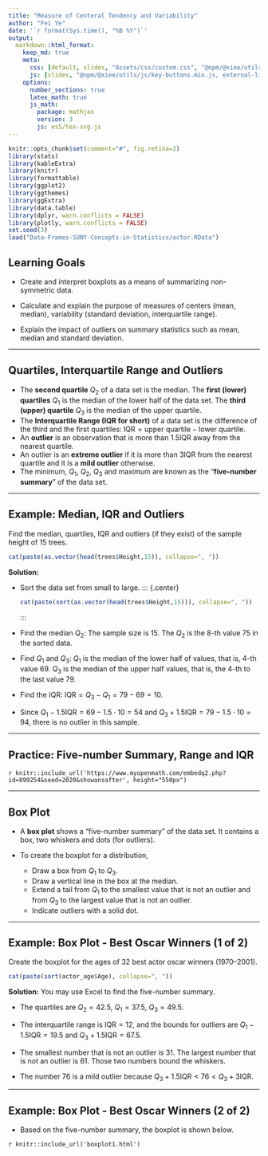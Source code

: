 ```yaml
---
title: "Measure of Centeral Tendency and Variability"
author: "Fei Ye"
date: '`r format(Sys.time(), "%B %Y")`'
output:
  markdown::html_format:
    keep_md: true
    meta:
      css: [default, slides, "Assets/css/custom.css", "@npm/@xiee/utils/css/key-buttons.min.css, heading-anchor.min.css"]
      js: [slides, "@npm/@xiee/utils/js/key-buttons.min.js, external-link.min.js, heading-anchor.min.js", "Assets/js/lastupdated.js"]
    options:
      number_sections: true
      latex_math: true
      js_math:
        package: mathjax
        version: 3
        js: es5/tex-svg.js
---
```


```r
knitr::opts_chunk$set(comment="#", fig.retina=2)
library(stats)
library(kableExtra)
library(knitr)
library(formattable)
library(ggplot2)
library(ggthemes)
library(ggExtra)
library(data.table)
library(dplyr, warn.conflicts = FALSE)
library(plotly, warn.conflicts = FALSE)
set.seed(3)
load("Data-Frames-SUNY-Concepts-in-Statistics/actor.RData")
```

## Learning Goals

- Create and interpret boxplots as a means of summarizing non-symmetric data.

- Calculate and explain the purpose of measures of centers (mean, median), variability (standard deviation, interquartile range).

- Explain the impact of outliers on summary statistics such as mean, median and standard deviation.

---

## Quartiles, Interquartile Range and Outliers

- The **second quartile** $Q_2$ of a data set is the median. The **first (lower) quartiles** $Q_1$ is the median of the lower half of the data set. The **third (upper) quartile** $Q_3$ is the median of the upper quartile.
- The **Interquartile Range (IQR for short)** of a data set is the difference of the third and the first quartiles: $\text{IQR}=\text{upper quartile} - \text{lower quartile}$.
- An **outlier** is an observation that is more than $1.5\text{IQR}$ away from the nearest quartile.
- An outlier is an **extreme outlier** if it is more than $3\text{IQR}$ from the nearest quartile and it is a **mild outlier** otherwise.
- The minimum, $Q_1$, $Q_2$, $Q_3$ and maximum are known as the "**five-number summary**" of the data set.
<!-- - The difference of maximum and minimum is called the **range**. -->

---

## Example: Median, IQR and Outliers

Find the median, quartiles, IQR and outliers (if they exist) of the sample height of 15 trees.

::: {.center}
```r
cat(paste(as.vector(head(trees$Height,15)), collapse=", "))
```
:::

**Solution:**

- Sort the data set from small to large.
  ::: {.center}
  ```r
  cat(paste(sort(as.vector(head(trees$Height,15))), collapse=", "))
  ```
  :::
- Find the median $Q_2$: The sample size is 15. The $Q_2$ is the 8-th value 75 in the sorted data.
- Find $Q_1$ and $Q_3$: $Q_1$ is the median of the lower half of values, that is, 4-th value 69. $Q_3$ is the median of the upper half values, that is, the 4-th to the last value 79.
- Find the IQR: $\text{IQR}=Q_3-Q_1=79-69=10$.
- Since $Q_1-1.5\text{IQR}=69-1.5\cdot 10=54$ and $Q_3+1.5\text{IQR}=79-1.5 \cdot 10=94$, there is no outlier in this sample.

---

## Practice: Five-number Summary, Range and IQR {.unnumbered}

::: {.iframecontainer}
`r knitr::include_url('https://www.myopenmath.com/embedq2.php?id=899254&seed=2020&showansafter', height="550px")`
:::

---

## Box Plot

- A **box plot** shows a "five-number summary" of the data set. It contains a box, two whiskers and dots (for outliers).
- To create the boxplot for a distribution,
  
  - Draw a box from $Q_1$ to $Q_3$.
  - Draw a vertical line in the box at the median.  
  - Extend a tail from $Q_1$ to the smallest value that is not an outlier and from $Q_3$ to the largest value that is not an outlier.  
  - Indicate outliers with a solid dot.

---

## Example: Box Plot - Best Oscar Winners (1 of 2)

Create the boxplot for the ages of 32 best actor oscar winners (1970–2001).

::: {.center}
```r
cat(paste(sort(actor_age$Age), collapse=", "))
```
:::

**Solution:** You may use Excel to find the five-number summary.

- The quartiles are $Q_2=42.5$, $Q_1=37.5$, $Q_3=49.5$.

- The interquartile range is $\text{IQR}=12$, and the bounds for outliers are $Q_1-1.5\text{IQR}= 19.5$ and $Q_3+1.5\text{IQR}=67.5$.

- The smallest number that is not an outlier is 31. The largest number that is not an outlier is 61. Those two numbers bound the whiskers.

- The number 76 is a mild outlier because $Q_3+1.5\text{IQR}< 76 < Q_3+3\text{IQR}.$

---

## Example: Box Plot - Best Oscar Winners (2 of 2)

- Based on the five-number summary, the boxplot is shown below.

::: {.iframecontainer style="height: 60vh;"}
`r knitr::include_url('boxplot1.html')`
:::

<!-- 
```r
# load("Data-Frames-SUNY-Concepts-in-Statistics/actor.rdata")

#boxplot1<-ggplot(actor_age, aes(x="", y=Age)) +
  # stat_boxplot(geom = "errorbar") +
#  geom_boxplot(outlier.size=5) +
#  scale_y_continuous(breaks = c(31, 37.5, 42.5, 49.5, 61, 76)) +
#  theme_classic(base_size = 16) +
#  xlab("") + 
#  coord_flip() +
#  theme(# panel.border=element_blank(), 
#        axis.line.x = element_line(size = 1.2),
#        axis.line.y = element_blank(),
#        axis.ticks.y = element_blank(),
#        axis.text.y=element_blank())

# ggplotly(boxplot1)
#boxplot1
```
-->

---

## Practice: Five-Number Summary from the Boxplot {.unnumbered}

::: {.iframecontainer}
`r knitr::include_url('https://www.myopenmath.com/embedq2.php?id=899261&seed=5824&showansafter&height=550px&frame_id=boxplot')`
:::

---

## Notations and Calculations about Mean

- Sigma notation: in math, we denote the sum of values  $x_1$, $x_2$, $\dots$, $x_n$ of a variable $x$ by $\sum\limits_{i=1}^n x_i$ or simply by $\sum x$.

- The **population mean** is $\mu= \frac{\sum x}{N}$, where $N$ is the **population size**, i.e the number of elements in the population.  

    The notation $\mu$ reads as mu.

- The **sample mean** is $\bar{x}=\frac{\sum{x}}{n}$, where $n$ is the **sample size**. The notation $\bar{x}$ reads as $x$--bar.

---

## Example: Mean City mpg

Find the mean city mpg for a sample of 10 cars.

::: {.center}
```r
cat(paste(head(mpg$cty,10), collapse=", "))
```                      
:::

**Solution:** The mean is

$$\bar{x}=\frac{18+21+20+21+16+18+18+18+16+20}{10}=18.6.$$

The mean mpg of the 10 cars is 18.6 mpg.

In Excel, suppose the data are in the column array `A1:A10`, you may use the function `=AVERAGE(A1:A10)` to find the mean.

---

## Weighted Mean

- The weighted mean of a set of numbers $\{x_1, \dots, x_n\}$ with weights $w_1$, $w_2$, ..., $w_n$ is defined as  $$\frac{\sum w_ix_i}{\sum w_i}.$$

- The mean of a frequency table is weighted mean $\bar{x}=\frac{\sum f x}{n}$, where $x$ is an element with frequency $f$ and $n$ is the sample size.

---

## Example: Course Overall Grade

In a course, the overall grade is determined in the following way: the homework average counts for 10%, the quiz average counts for 10%, the test average counts 50% , and the final exam counts for 30%. What's the overall grade of the student who earned  92 on homework, 95 on quizzes, 90 on tests and 93 on the final.

**Solution:** The overall grade is the weighted mean

$$\frac{\sum w_ix_i}{\sum w_i}=\frac{0.1\cdot 92+0.1\cdot 95+0.5\cdot 90+0.3\cdot 93}{0.1+0.1+0.5+0.3}=91.6.$$

---

## Practice: Mean Petal Width {.unnumbered}

Find the average petal width for a sample of  10 iris followers.
  
::: {.center}
```r
cat(paste(as.vector(sample(iris$Petal.Width,10)), collapse=", "))
```
:::

---

## Practice: Mean from a Dotplot {.unnumbered}

Find the mean from the dot plot of sepal length for a sample of 10 iris flowers.
::: {.center}
```r
# use the preloaded iris package in R
dfirisSL <- head(iris["Sepal.Length"],10)
# find the max frequency (used `dplyr` package)
yheightSL <- max(count(dfirisSL, Sepal.Length)["n"])
sepalmin <- min(dfirisSL)
sepalmax <- max(dfirisSL)
# basic dotplot (binwidth = the accuracy of the data)
irisPL = ggplot(dfirisSL, aes(x=Sepal.Length), dpi = 600)
irisPL = irisPL + geom_dotplot(binwidth=0.1, method="histodot", dotsize = 0.6, fill="blue")
# use coor_fixed(ration=binwidth*dotsize*max frequency) to setup the right y axis height.
irisPL = irisPL + theme_bw() + coord_fixed(ratio=0.1*0.6*yheightSL)
# tweak the theme a little bit
irisPL = irisPL + theme(
  panel.background=element_blank(),
  panel.border = element_blank(),
  panel.grid.minor = element_blank(),
  # plot.margin=unit(c(-4,0,-4,0), "cm"),
  axis.line = element_line(colour = "black"),
  axis.line.y = element_blank(),
)
# add more tick mark on x axis
irisPL = irisPL + scale_x_continuous(breaks = seq(sepalmin,sepalmax,0.1))
# add tick mark on y axis to reflect frequencies. Note yheightSL is max frequency.
irisPL = irisPL + scale_y_continuous(limits=c(0, 1), expand = c(0, 0), breaks = seq(0, 1,1/yheightSL), labels=seq(0,yheightSL))
# remove x y lables and remove vertical grid lines
irisPL = irisPL + labs(x=NULL, y=NULL) + removeGridX()
irisPL
```
:::

---

## Practice: Course Overall Grade {.unnumbered}

::: {.iframecontainer}
`r knitr::include_url('https://www.myopenmath.com/embedq2.php?id=279978&seed=2020&showansafter', height="550px")`
:::

---

## Population Standard Deviation

- The **deviation** of an entry $x$ in a population data set is the difference $x-\mu$, where $\mu$ is the population mean.
- The **population variance** of a population of $N$ entries is defined as
  $$
    \text{VAR.P}=\sigma^2=\dfrac{\sum(x-\mu)^2}{N}.
  $$
- The **population standard deviation** is
  $$
    \text{STDEV.P}=\sigma=\sqrt{\dfrac{\sum(x-\mu)^2}{N}}.
  $$

---

## Sample Standard Deviation

- The **deviation** of an entry $x$ in a sample data set is the difference $x-\bar{x}$, where $\bar{x}$ is the mean of the sample.
- The **sample variance** and **sample standard deviation** are defined by
  $\text{VAR.S}=s^2=\dfrac{\sum(x-\bar{x})^2}{n-1}$ and $\text{STDEV.S}=s=\sqrt{\dfrac{\sum(x-\bar{x})^2}{n-1}}$ respectively,
  where $n$ is the sample size.
- **Rounding rule:** for mean, variance and standard deviation, we keep at least one more digit than the accuracy of the data set.

**Note:** To measure the spread, one may also use the **mean absolute deviation** $MAD=\dfrac{\sum |x-\bar{x}|}{n}$. However, the standard deviation has better properties in applications.

---

## Example: Mean and SD - Best Oscar Winners (1 of 2)

Find the mean and standard deviation ages of a sample of 32 best actor Oscar winners (1970–2001).

::: {.center}
```r
cat(paste(sort(actor_age$Age), collapse=", "))
```
:::

**Solution:**

We use the Excel functions `AVERAGE()` and `STDEV.S()` to find the mean and sample standard deviation respectively.
The mean is `r round(mean(actor_age$Age),1)`. The sample standard deviation is `r round(sd(actor_age$Age),1)`.

---

## Example: Mean and SD - Best Oscar Winners (2 of 2)

::: {.iframecontainer}
`r knitr::include_url('https://www.geogebra.org/material/iframe/id/DS6PUaXy/width/1300/height/800/border/888888/sfsb/true/smb/false/stb/false/stbh/false/ai/false/asb/false/sri/false/rc/false/ld/false/sdz/false/ctl/false', height='600px')`
:::

::: {.footmark}
Source: https://www.geogebra.org/m/DS6PUaXy
:::

---

## Practice: Standard Deviation - GPA {.unnumbered}

A *sample* of GPAs from ten students random chosen from a college are recorded as follows.

::: {.center}
1.90, 3.00, 2.53, 3.71, 2.12, 1.76, 2.71, 1.39, 4.00, 3.33
:::

Find the standard deviation of this sample.

---

## Mean and SD under Linear Transformation

- When we increase values in a data set by a fixed number $c$, the standard deviation of a data set won't change. However, the mean increases by $c$ too.

- When we multiply values in a data set by a factor $k$, the mean and the standard deviation both scale by the factor $k$.

<!-- ---

## Mean and SD under Linear Transformation (2 of 2) -->

::: {.iframecontainer, style="height: 40vh;"}
`r knitr::include_url('https://www.geogebra.org/material/iframe/id/r25rDxYZ/sfsb/true/smb/false/stb/false/stbh/false/ai/false/asb/false/sri/false/rc/false/ld/false/sdz/false/ctl/false', height='80%')`
:::

::: {.footmark}
Source: https://www.geogebra.org/m/r25rDxYZ
:::

---

## Effect of Changes of Data

::: {.iframecontainer}
`r knitr::include_url('https://www.geogebra.org/material/iframe/id/fenbj3qZ/width/910/height/628/border/888888/sfsb/true/smb/false/stb/false/stbh/false/ai/false/asb/false/sri/false/rc/false/ld/false/sdz/false/ctl/false', height='600px')`
:::

::: {.footmark}
Source: https://www.geogebra.org/m/fenbj3qZ
:::

---

## Practice: Changes Under Transformations {.unnumbered}

A sample of the highest temperature of 10 days has a standard deviation $5^\circ\mathrm{C}$ in Celsius.

1. If we want to know the standard deviation in Fahrenheit, do we need to recalculate using the sample?

2. What is the standard deviation in Fahrenheit.

---

## Standardization

When comparing variables that may have different measurement, it is better to use standardized values. Convert a value to a standard value is called standardization which doesn't change the distribution of the data set.

Let $x$ be a data value, $\bar{x}$ the mean, and $s$ the standard deviation of a data set. The **standard value** (or **$z$-score**) of $x$ is defined as
$$z = \frac{x-\bar{x}}{s}, \quad\text{equivalently}\quad x=zs+\bar{x}$$

In Excel, the $z$-score can be obtained by `=STANDARDIZE(x, mean, sd)`.

---

## Example: Standardized Test Scores

Consider a data set of scores on a standardized test with a mean 70 and standard deviation of 15.

- Find the $z$-score for a score 94.
- What score corresponds to the $z$-score 1.2.

**Solution:**  

- The $z$-score for 90 is $\dfrac{94-70}{15}\approx 1.6$.
- The score for the $z$-score 1.5 is $1.2*15+70=88$.

---

## Practice: Understanding $Z$-score

::: {.iframecontainer}
`r knitr::include_url("https://www.myopenmath.com/multiembedq2.php?id=345978-425748&frame_id=303&resizer=true&seed=2023")`
:::

---

## The Empirical Rule

If a data set has an **approximately bell-shaped** distribution, then

1. approximately 68% of the data lie within one standard deviation of the mean.
2. approximately 95% of the data lie within two standard deviations of the mean.
3. approximately 99.7% of the data lies within three standard deviations of the mean.

::: {.center}
![Empirical Rule](Figures/Empirical-Rule.jpg){width="32%"}
:::

::: {.footmark}
Image source: [Figure 2.16 "The Empirical Rule" in Introductoray Statistics](https://saylordotorg.github.io/text_introductory-statistics/s06-05-the-empirical-rule-and-chebysh.html#fwk-shafer-ch02_s05_s01_f02)
:::

---

## Chebyshev’s Theorem

For any numerical data set, at least $1−1/k^2$
of the data lie within $k$ standard deviations of the mean, where $k$ is any positive whole number that is at least 2.

::: {.center}
![Empirical Rule](Figures/Chebyshev.jpg){width="40%"}
:::

::: {.footmark}
Image source: [Figure 2.19 "Chebyshev’s Theorem" in Introductoray Statistics](https://saylordotorg.github.io/text_introductory-statistics/s06-05-the-empirical-rule-and-chebysh.html#fwk-shafer-ch02_s05_s02_f01)
:::

---

## Example: Applications of the Empirical Rule

A population data set with a bell-shaped distribution has mean $\mu = 6$ and standard deviation $\sigma = 2$. Find the approximate proportion of observations in the data set that lie:

1. between 4 and 8;
2. below 4.

**Solution:**

Apply the Empirical Rule, there are 68% of data lie between 6-2=4 and 6+2=8. Since the distribution is symmetric, then 34% of data lie between 4 and 6, and 34% of data lie between 6 and 8. Then there are only 50%-34%=26% of data lie below 4.

---

## Example: Applications of Chebyshev's Theorem

A sample data set has mean $\bar{x}=6$
and standard deviation $s = 2$. Find the minimum proportion of observations in the data set that must lie
between 2 and 10.

**Solution:**

Apply Chebyshev's theorem, there are 75% of data are between $\bar{x}-2s=2$ amd $\bar{x}+2s=10$.

---

## Practice: The Empirical Rule {.unnumbered}

::: {.iframecontainer}
`r knitr::include_url("https://www.myopenmath.com/embedq2.php?id=25941&frame_id=303&resizer=true&seed=2020")`
:::

---

## Practice: Chebyshev’s Theorem {.unnumbered}

A sample data set has mean $\bar{x}=10$ and standard deviation $s = 3$. Find the minimum proportion of observations in the data set that must lie between 1 and 19.

::: {.footmark}
Source: [2.5 The Empirical Rule and Chebyshev’s Theorem in Introductory Statistics](https://saylordotorg.github.io/text_introductory-statistics/s06-05-the-empirical-rule-and-chebysh.html#fwk-shafer-ch02_s05_s01_f02).
:::

---

## Practice: Change of Measures on Transformation of Data {.unnumbered}

A teacher decide to curve the final exam by adding 10 points for each student. Which of
the following statistic will NOT change:

A. median,   B. mean,   C. interquartile range,   D. standard deviation?  

**Please explain your conclusion.**

---

## Practice: Understand Standard Deviation From Graphs {.unnumbered}

Which distribution of data has the SMALLEST standard deviation? Please explain your conclusion.

::: {.center}
![Distributions with different standard deviation](Figures/SD-Pic.png)
:::

---

<!--# class="middle center" -->

::: {.part}
Lab Instruction in Excel
:::

---

## Mean, Median, Quartiles and Standard Deviation

- To find the median, you may use the function `MEDIAN()`.

- To find quartiles, you may use the function `QUARTILE.EXC`.
  **Note:** This excel function uses weighted mean for $Q_1$ and $Q_3$ instead of the arithmetic mean we used.

- To find the mean, you may use the function `AVERAGE()`.

- To find the **population** standard deviation, you may use the function `STDEV.P()`.

- To find the **sample** standard deviation, you may use the function `STDEV.S()`.

---

## How to Create a Boxplot in Excel

- Select your data—either a single data series, or multiple data series.

- Click `Insert` > `Insert Statistic Chart` > `Box and Whisker` to create a boxplot.
  
For more information, see [Create a box and whisker chart in Excel 365](https://support.microsoft.com/en-us/office/create-a-box-and-whisker-chart-62f4219f-db4b-4754-aca8-4743f6190f0d)

---

## Lab Practice: Speeds of Cars {.unnumbered}

Consider the following sample that consists of speeds of 25 cars.

::: {.center}
```r
cat(sample(cars$speed, 25, replace = TRUE), sep = ", ")
```
:::

1. Use Excel to find the mean, median, quartiles and standard deviation of the sample.
2. Create a box-plot for the sample.
